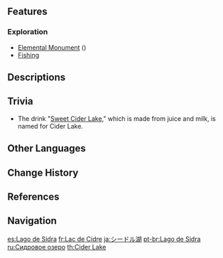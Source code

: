 {{Location Infobox
|image        = Cider Lake.png
|type         = Subarea
|region       = Mondstadt
|area         = Starfell Valley
}}
{{Location Intro|description=<p>Its never-freezing waters are used to create drinks such as apple cider.<ref name="Traveler">{{Ref/VO|Traveler|About Cider Lake}}</ref></p>}}
<!--
==Points of Interest==
{{Locations by Category Table|type=Points of Interest}}

==Quests==
{{Quests by Category List|heo=1}}
-->
==Features==
===Exploration===
* [[Elemental Monument]] ({{Anemo}})
* [[Fishing/Fishing Points#Mondstadt|Fishing]]

==Descriptions==
{{Description|A natural freshwater lake.<br />The lake's wide, crystalline appearance has remained unchanged for eons &mdash; so clear you can see the bottom, and cool and refreshing to drink. It is none other than these headwaters that brought Mondstadt's ciders and wines to fame and made the lake the symbol of Mondstadt that it is today.|[https://genshin.hoyoverse.com/en/map Exploration], Genshin Impact Official Site}}

==Trivia==
* The drink "[[Of Drink A-Dreaming#Juice Recipes|Sweet Cider Lake]]," which is made from juice and milk, is named for Cider Lake.

==Other Languages==
{{Other Languages
|en      = Cider Lake
|zhs     = 果酒湖
|zhs_rm  = Guǒjiǔ-hú
|zht     = 果酒湖
|zht_rm  = Guǒjiǔ-hú
|zh_tl   = Fruit Wine Lake
|ja      = シードル{{Rubi|湖|こ}}
|ja_rm   = Shiidoru-ko<ref>[[Map]], Label: Cider Lake (Japanese)</ref>
|ja_tl   = Cider Lake
|ko      = 시드르 {{tt|호수|湖水}}
|ko_rm   = Sideureu Hosu
|ko_tl   = Cider Lake
|es      = Lago de Sidra
|es_tl   = Cider Lake
|fr      = Lac de cidre
|fr_tl   = Cider Lake
|ru      = Сидровое озеро
|ru_tl   = Cider Lake
|th      = Cider Lake
|vi      = {{tt|Hồ|湖}} Rượu Trái Cây
|vi_tl   = Fruit Wine Lake
|de      = Mostsee
|de_tl   = Cider Lake
|id      = Cider Lake
|pt      = Lago de Sidra
|pt_tl   = Cider Lake
|tr      = Berrak Göl
|tr_tl   = 
|it      = Lago Sicerae
|it_tl   = Sicerae Lake
|it_note = [https://www.dizionario-latino.com/dizionario-latino-italiano.php?lemma=SICERA100 Sicerae] is the Latin for "Sicera," an intoxicating drink used by Jewish people.
}}

==Change History==
{{Change History|1.0}}

==References==
{{Reflist}}

==Navigation==
{{Area Navbox|Mondstadt}}

[[es:Lago de Sidra]]
[[fr:Lac de Cidre]]
[[ja:シードル湖]]
[[pt-br:Lago de Sidra]]
[[ru:Сидровое озеро]]
[[th:Cider Lake]]